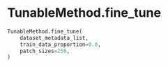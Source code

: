 # TunableMethod.fine_tune { #napari_activelearning.TunableMethod.fine_tune }

```python
TunableMethod.fine_tune(
    dataset_metadata_list,
    train_data_proportion=0.8,
    patch_sizes=256,
)
```

